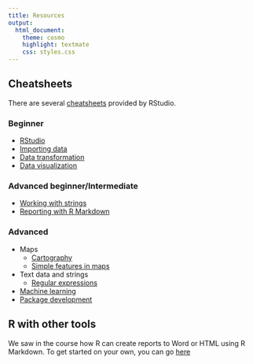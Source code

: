 ```yaml
---
title: Resources
output:
  html_document:
    theme: cosmo
    highlight: textmate
    css: styles.css
---
```


## Cheatsheets

There are several [cheatsheets](https://www.rstudio.com/resources/cheatsheets/){target=_blank}
provided by RStudio. 

### Beginner

- [RStudio](https://github.com/rstudio/cheatsheets/raw/master/rstudio-ide.pdf)
- [Importing data](https://github.com/rstudio/cheatsheets/raw/master/data-import.pdf)
- [Data transformation](https://github.com/rstudio/cheatsheets/raw/master/data-transformation.pdf)
- [Data visualization](https://github.com/rstudio/cheatsheets/raw/master/data-visualization-2.1.pdf)

### Advanced beginner/Intermediate

- [Working with strings](https://github.com/rstudio/cheatsheets/raw/master/strings.pdf)
- [Reporting with R Markdown](https://github.com/rstudio/cheatsheets/raw/master/rmarkdown-2.0.pdf)

### Advanced

- Maps
  - [Cartography](https://github.com/rstudio/cheatsheets/raw/master/cartography.pdf)
  - [Simple features in maps](https://github.com/rstudio/cheatsheets/raw/master/sf.pdf)
- Text data and strings
  - [Regular expressions](https://github.com/rstudio/cheatsheets/raw/master/regex.pdf)
- [Machine learning](https://github.com/rstudio/cheatsheets/raw/master/caret.pdf)
- [Package development](https://github.com/rstudio/cheatsheets/raw/master/package-development.pdf)

## R with other tools

We saw in the course how R can create reports to Word or HTML using R Markdown. 
To get started on your own, you can go [here](https://rmarkdown.rstudio.com/lesson-1.html){target=_blank}




